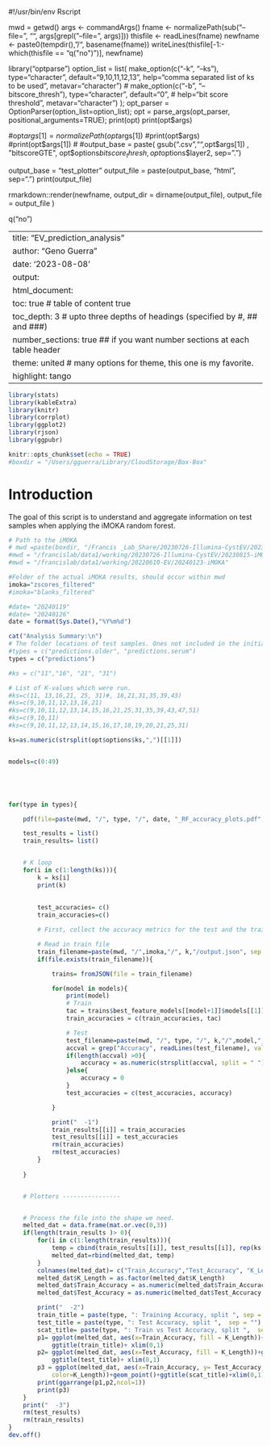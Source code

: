 #!/usr/bin/env Rscript

mwd = getwd()
args <- commandArgs()
fname <- normalizePath(sub("--file=", "", args[grepl("--file=", args)]))
thisfile <- readLines(fname)
newfname <- paste0(tempdir(), "/", basename(fname))
writeLines(thisfile[-1:-which(thisfile == "q(\"no\")")], newfname)


library("optparse")
option_list = list(
	make_option(c("-k", "--ks"), type="character", default="9,10,11,12,13", 
		help="comma separated list of ks to be used", metavar="character")
#	make_option(c("-b", "--bitscore_thresh"), type="character", default="0", 
#		help="bit score threshold", metavar="character")
); 
opt_parser = OptionParser(option_list=option_list);
opt = parse_args(opt_parser, positional_arguments=TRUE);
print(opt)
print(opt$args)

#opt$args[1] = normalizePath(opt$args[1])
#print(opt$args)
#print(opt$args[1])
#
#output_base = paste( gsub(".csv","",opt$args[1]) , "bitscoreGTE", opt$options$bitscore_thresh, opt$options$layer2, sep=".")

output_base = "test_plotter"
output_file = paste(output_base, "html", sep=".")
print(output_file)

rmarkdown::render(newfname, output_dir = dirname(output_file), output_file = output_file )

q("no")




---
title: "EV_prediction_analysis"
author: "Geno Guerra"
date: '2023-08-08'
output:  
  html_document:
    toc: true # table of content true
    toc_depth: 3  # upto three depths of headings (specified by #, ## and ###)
    number_sections: true  ## if you want number sections at each table header
    theme: united  # many options for theme, this one is my favorite.
    highlight: tango
---

```r
library(stats)
library(kableExtra)
library(knitr)
library(corrplot)
library(ggplot2)
library(rjson)
library(ggpubr)

knitr::opts_chunk$set(echo = TRUE)
#boxdir = "/Users/gguerra/Library/CloudStorage/Box-Box"
```

# Introduction

The goal of this script is to understand and aggregate information on test samples when applying the iMOKA random forest. 

```r
# Path to the iMOKA
# mwd =paste(boxdir, "/Francis _Lab_Share/20230726-Illumina-CystEV/20230815-iMOKA", sep = "")
#mwd = "/francislab/data1/working/20230726-Illumina-CystEV/20230815-iMOKA"
#mwd = "/francislab/data1/working/20220610-EV/20240123-iMOKA"

#Folder of the actual iMOKA results, should occur within mwd
imoka="zscores_filtered"
#imoka="blanks_filtered"

#date= "20240119"
#date= "20240126"
date = format(Sys.Date(),"%Y%m%d")

cat("Analysis Summary:\n")
# The folder locations of test samples. Ones not included in the initial iMOKA run. Should occur within mwd
#types = c("predictions.older", "predictions.serum")
types = c("predictions")

#ks = c("11","16", "21", "31")

# List of K-values which were run. 
#ks=c(11, 13,16,21, 25, 31)#, 16,21,31,35,39,43)
#ks=c(9,10,11,12,13,16,21)
#ks=c(9,10,11,12,13,14,15,16,21,25,31,35,39,43,47,51)
#ks=c(9,10,11)
#ks=c(9,10,11,12,13,14,15,16,17,18,19,20,21,25,31)

ks=as.numeric(strsplit(opt$options$ks,",")[[1]])


models=c(0:49)





for(type in types){

	pdf(file=paste(mwd, "/", type, "/", date, "_RF_accuracy_plots.pdf", sep = ""), onefile = TRUE, width = 10, height= 10)

	test_results = list()
	train_results= list()


	# K loop 
	for(i in c(1:length(ks))){
		k = ks[i]
		print(k)
    
    
		test_accuracies= c()
		train_accuracies=c()

		# First, collect the accuracy metrics for the test and the training samples 

		# Read in train file 
		train_filename=paste(mwd, "/",imoka,"/", k,"/output.json", sep = "")
		if(file.exists(train_filename)){

			trains= fromJSON(file = train_filename)

			for(model in models){
				print(model)
				# Train  
				tac = trains$best_feature_models[[model+1]]$models[[1]]$acc
				train_accuracies = c(train_accuracies, tac)

				# Test
				test_filename=paste(mwd, "/", type, "/", k,"/",model,"_RF.predictions.tsv", sep = "")
				accval = grep("Accuracy", readLines(test_filename), value=TRUE)
				if(length(accval) >0){
					accuracy = as.numeric(strsplit(accval, split = " ")[[1]][2])
				}else{
					accuracy = 0
				}
				test_accuracies = c(test_accuracies, accuracy)

			}

			print("  -1")
			train_results[[i]] = train_accuracies
			test_results[[i]] = test_accuracies
			rm(train_accuracies)
			rm(test_accuracies)
		}
    
	}


	# Plotters ---------------- 


	# Process the file into the shape we need. 
	melted_dat = data.frame(mat.or.vec(0,3))
	if(length(train_results )> 0){
		for(i in c(1:length(train_results))){
			temp = cbind(train_results[[i]], test_results[[i]], rep(ks[i], length(train_results[[i]])))
			melted_dat=rbind(melted_dat, temp)
		}
		colnames(melted_dat)= c("Train_Accuracy","Test_Accuracy", "K_Length")
		melted_dat$K_Length = as.factor(melted_dat$K_Length)
		melted_dat$Train_Accuracy = as.numeric(melted_dat$Train_Accuracy )
		melted_dat$Test_Accuracy = as.numeric(melted_dat$Test_Accuracy )

		print("  -2")
		train_title = paste(type, ": Training Accuracy, split ", sep = "")
		test_title = paste(type, ": Test Accuracy, split ",  sep = "")
		scat_title= paste(type, ": Train vs Test Accuracy, split ",  sep = "")
		p1= ggplot(melted_dat, aes(x=Train_Accuracy, fill = K_Length))+geom_density(alpha=0.5) +
			ggtitle(train_title)+ xlim(0,1)
		p2= ggplot(melted_dat, aes(x=Test_Accuracy, fill = K_Length))+geom_density(alpha=0.5) +
			ggtitle(test_title)+ xlim(0,1)
		p3 = ggplot(melted_dat, aes(x=Train_Accuracy, y= Test_Accuracy,
			color=K_Length))+geom_point()+ggtitle(scat_title)+xlim(0,1) + ylim(0,1)
		print(ggarrange(p1,p2,ncol=1))
		print(p3)
	}
	print("  -3")
	rm(test_results)
	rm(train_results)
}
dev.off()
```

